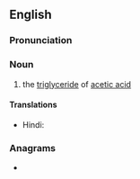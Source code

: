 ==English==

===Pronunciation===
{{rfp|'''a*ce-tin''', aah-SEH-tin|lang=en}}

===Noun===
{{en-noun|-}}

# {{lb|en|organic compound}} the [[triglyceride]] of [[acetic acid]]

====Translations====
{{trans-top|organic compound}}
* Hindi: {{t+|hi|शुक्ति|tr=śukti|sc=Deva}}
{{trans-mid}}
{{trans-bottom}}

===Anagrams===
* {{anagrams|en|anetic|enatic}}